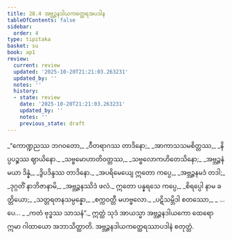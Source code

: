 ```yaml
---
title: 28.4 အဗ္ဘဉ္ဇနဒါယကတ္ထေရအပဒါန
tableOfContents: false
sidebar:
  order: 4
type: tipitaka
basket: su
book: ap1
review:
  current: review
  updated: '2025-10-20T21:21:03.263231'
  updated_by: ''
  notes: ''
  history:
  - state: review
    date: '2025-10-20T21:21:03.263231'
    updated_by: ''
    notes: ''
    previous_state: draft
---
```



<DynamicBreadcrumb />


<ReviewStatus review={frontmatter.review} showDetails={true} />

<HypothesisAnnotation frontmatter={frontmatter} />

<Division number="14" book="ap1" e="ch" v="20" p="266">

<Paragraph number="3242" type="verses" book="ap1">
_“ကောဏ္ဍညဿ ဘဂဝတော,_  
_ဝီတရာဂဿ တာဒိနော;_  
_အာကာသသမစိတ္တဿ,_  
_နိပ္ပပဉ္စဿ ဈာယိနော._  

</Paragraph>

</Division>
<Division number="15" book="ap1" e="ch" v="20" p="266">

<Paragraph number="3243" type="verses" book="ap1">
_သဗ္ဗမောဟာတိဝတ္တဿ,_  
_သဗ္ဗလောကဟိတေသိနော;_  
_အဗ္ဘဉ္ဇနံ မယာ ဒိန္နံ,_  
_ဒွိပဒိန္ဒဿ တာဒိနော._  

</Paragraph>

</Division>
<Division number="16" book="ap1" e="ch" v="20" p="266">

<Paragraph number="3244" type="verses" book="ap1">
_အပရိမေယျေ ဣတော ကပ္ပေ,_  
_အဗ္ဘဉ္ဇနမဒံ တဒါ;_  
_ဒုဂ္ဂတိံ နာဘိဇာနာမိ,_  
_အဗ္ဘဉ္ဇနဿိဒံ ဖလံ._  

</Paragraph>

</Division>
<Division number="17" book="ap1" e="ch" v="20" p="266">

<Paragraph number="3245" type="verses" book="ap1">
ဣတော ပန္နရသေ ကပ္ပေ,_  
_စိရပ္ပေါ နာမ ခတ္တိယော;_  
_သတ္တရတနသမ္ပန္နော,_  
_စက္ကဝတ္တီ မဟဗ္ဗလော._  

</Paragraph>

</Division>
<Division number="18" book="ap1" e="ch" v="20" p="266">

<Paragraph number="3246" type="verses" book="ap1">
_ပဋိသမ္ဘိဒါ စတဿော,_  
_ …ပေ… _  
_ကတံ ဗုဒ္ဓဿ သာသနံ”._  

</Paragraph>

<Paragraph number="3247" book="ap1">
ဣတ္ထံ သုဒံ အာယသ္မာ အဗ္ဘဉ္ဇနဒါယကော ထေရော ဣမာ ဂါထာယော အဘာသိတ္ထာတိ.

</Paragraph>
</Division>

<Paragraph number="3248" type="center" book="ap1">
အဗ္ဘဉ္ဇနဒါယကတ္ထေရဿာပဒါနံ စတုတ္ထံ.
</Paragraph>